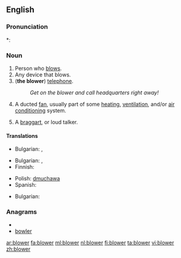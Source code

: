 ==English==

===Pronunciation===
*: {{rhymes|əʊə(r)}}

===Noun===
{{en-noun}}

# Person who [[blow]]s.
# Any device that blows.
# ('''the blower''') {{context|slang|dated|mostly|British}} [[telephone]].
#: ''Get on the blower and call headquarters right away!''
# A ducted [[fan]], usually part of some [[heating]], [[ventilation]], and/or [[air conditioning]] system.
# {{dated}} A [[braggart]], or loud talker.

====Translations====
{{trans-top|person}}
* Bulgarian: {{t|bg|духач|m|sc=Cyrl}},  {{t|bg|тръбач|sc=Cyrl}}
{{trans-mid}}
{{trans-bottom}}

{{trans-top|device}}
* Bulgarian: {{t|bg|духало|n|sc=Cyrl}},  {{t|bg|вентилатор|m|sc=Cyrl}}
* Finnish: {{t+|fi|puhallin}}
{{trans-mid}}
* Polish: [[dmuchawa]]
* Spanish: {{t-|es|ventilador}}
{{trans-bottom}}

<!--add slang terms for "telephone" to this table, where these exist-->
{{trans-top|slang: telephone}}
* Bulgarian: {{t-|bg|телефон|sc=Cyrl}}
{{trans-mid}}
{{trans-bottom}}

<!--move to separate page:
: [[suction blower]]:
* Spanish: aspirador.
-->

===Anagrams===
* {{alphagram|belorw}}
* [[bowler#English|bowler]]


[[ar:blower]]
[[fa:blower]]
[[ml:blower]]
[[nl:blower]]
[[fi:blower]]
[[ta:blower]]
[[vi:blower]]
[[zh:blower]]